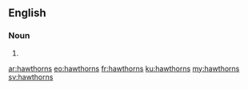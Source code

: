 ==English==

===Noun===
{{head|en|plural}}

# {{plural of|hawthorn|lang=en}}

[[ar:hawthorns]]
[[eo:hawthorns]]
[[fr:hawthorns]]
[[ku:hawthorns]]
[[my:hawthorns]]
[[sv:hawthorns]]